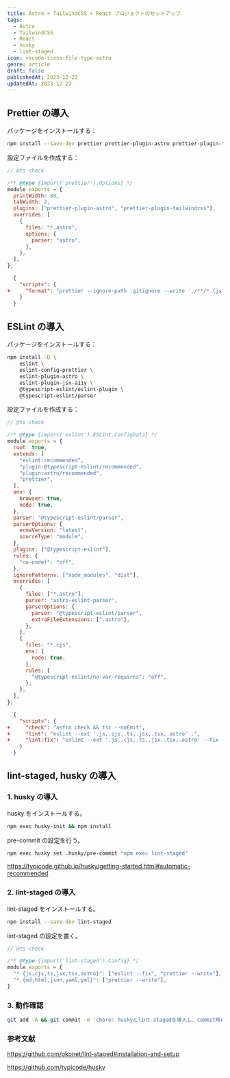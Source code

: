```yaml
---
title: Astro × TailwindCSS × React プロジェクトのセットアップ
tags: 
  - Astro
  - TailwindCSS
  - React
  - husky
  - lint-staged
icon: vscode-icons:file-type-astro
genre: article
draft: false
publishedAt: 2023-12-22
updatedAt: 2023-12-23
---
```


## Prettier の導入

パッケージをインストールする：

```sh npm2yarn
npm install --save-dev prettier prettier-plugin-astro prettier-plugin-tailwindcss
```

設定ファイルを作成する：

```js title=.prettierrc.cjs showLineNumbers
// @ts-check

/** @type {import('prettier').Options} */
module.exports = {
  printWidth: 80,
  tabWidth: 2,
  plugins: ["prettier-plugin-astro", "prettier-plugin-tailwindcss"],
  overrides: [
    {
      files: "*.astro",
      options: {
        parser: "astro",
      },
    },
  ],
};
```

```json diff title=package.json showLineNumbers
  {
    "scripts": {
+     "format": "prettier --ignore-path .gitignore --write './**/*.{js,cjs,ts,jsx,tsx,astro,json,html,md}'",
    }
  }
```

## ESLint の導入

パッケージをインストールする：

```sh npm2yarn
npm install -D \
    eslint \
    eslint-config-prettier \
    eslint-plugin-astro \
    eslint-plugin-jsx-a11y \
    @typescript-eslint/eslint-plugin \
    @typescript-eslint/parser
```

設定ファイルを作成する：

```js title=.eslintrc.cjs showLineNumbers
// @ts-check

/** @type {import('eslint').ESLint.ConfigData} */
module.exports = {
  root: true,
  extends: [
    "eslint:recommended",
    "plugin:@typescript-eslint/recommended",
    "plugin:astro/recommended",
    "prettier",
  ],
  env: {
    browser: true,
    node: true,
  },
  parser: "@typescript-eslint/parser",
  parserOptions: {
    ecmaVersion: "latest",
    sourceType: "module",
  },
  plugins: ["@typescript-eslint"],
  rules: {
    "no-undef": "off",
  },
  ignorePatterns: ["node_modules", "dist"],
  overrides: [
    {
      files: ["*.astro"],
      parser: "astro-eslint-parser",
      parserOptions: {
        parser: "@typescript-eslint/parser",
        extraFileExtensions: [".astro"],
      },
    },
    {
      files: "*.cjs",
      env: {
        node: true,
      },
      rules: {
        "@typescript-eslint/no-var-requires": "off",
      },
    },
  ],
};
```

```json diff title=package.json showLineNumbers
  {
    "scripts": {
+     "check": "astro check && tsc --noEmit",
+     "lint": "eslint --ext '.js,.cjs,.ts,.jsx,.tsx,.astro' .",
+     "lint:fix": "eslint --ext '.js,.cjs,.ts,.jsx,.tsx,.astro' --fix .",
    }
  }
```

## lint-staged, husky の導入

### 1. husky の導入

husky をインストールする。

```sh npm2yarn
npm exec husky-init && npm install
```

pre-commit の設定を行う。

```sh npm2yarn
npm exec husky set .husky/pre-commit "npm exec lint-staged"
```

https://typicode.github.io/husky/getting-started.html#automatic-recommended

### 2. lint-staged の導入

lint-staged をインストールする。

```sh npm2yarn
npm install --save-dev lint-staged 
```

lint-staged の設定を書く。

```js title=.lintstagedrc.cjs showLineNumbers
// @ts-check

/** @type {import('lint-staged').Config} */
module.exports = {
  "*.{js,cjs,ts,jsx,tsx,astro}": ["eslint --fix", "prettier --write"],
  "*.{md,html,json,yaml,yml}": ["prettier --write"],
}
```

### 3. 動作確認

```bash
git add -A && git commit -m 'chore: huskyとlint-stagedを導入し、commit時にeslintとprettierを実行させる'
```

### 参考文献

https://github.com/okonet/lint-staged#installation-and-setup

https://github.com/typicode/husky
